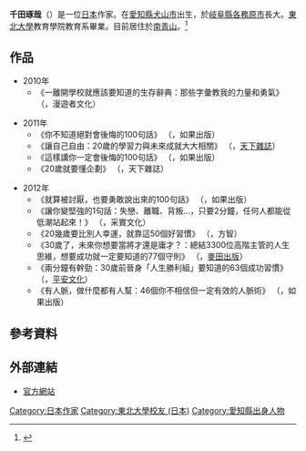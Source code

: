 '''千田琢哉'''（{{lang|ja|千田琢哉}}）是一位[[日本|日本]]作家。在[[愛知縣|愛知縣]][[犬山市|犬山市]]出生，於[[岐阜縣|岐阜縣]][[各務原市|各務原市]]長大。[[東北大學_(日本)|東北大學]]教育學院教育系畢業。目前居住於[[南青山|南青山]]。<ref>{{cite web|url=http://www.senda-takuya.com/page10.html|title=千田琢哉/簡介|accessdate=2013-09-29|archive-date=2013-10-02|archive-url=https://web.archive.org/web/20131002122220/http://www.senda-takuya.com/page10.html|dead-url=no}}</ref>

== 作品 ==
* 2010年
** 《一離開學校就應該要知道的生存辭典：那些字彙教我的力量和勇氣》 （{{lang|ja|学校で教わらなかった［20代の辞書］}}，漫遊者文化）

* 2011年
** 《你不知道絕對會後悔的100句話》 （{{lang|ja|死ぬまで仕事に困らないために20代で出逢っておきたい100の言葉}}，如果出版）
** 《讓自己自由：20歲的學習力與未來成就大大相關》 （{{lang|ja|20代の勉強力で人生の伸びしろは決まる}}，[[天下雜誌|天下雜誌]]）
** 《這樣講你一定會後悔的100句話》 （{{lang|ja|人生を最高に楽しむために20代で使ってはいけない100の言葉}}，如果出版）
** 《20歲就要懂企劃》 （{{lang|ja|「その他大勢のダメ社員」にならないために20代で知っておきたい100の言葉}}，天下雜誌）

* 2012年
** 《就算被討厭，也要勇敢說出來的100句話》 （{{lang|ja|20代で群れから抜け出すために顰蹙を買っても口にしておきたい100の言葉}}，如果出版）
** 《讓你變堅強的1句話：失戀、離職、背叛…，只要2分鐘，任何人都能從低潮站起來！》 （{{lang|ja|たった2分で凹みから立ち直る本}}，采實文化）
** 《20幾歲要比別人幸運，就靠這50個好習慣》 （{{lang|ja|20代で身につけたい 一度、手に入れたら一生モノの幸運をつかむ50の習慣}}，方智）
** 《30歲了，未來你想要當將才還是庸才？：總結3300位高階主管的人生思維，想要成功就一定要知道的77個守則》 （{{lang|ja|30代で逆転する人、失速する人}}，[[麥田出版|麥田出版]]）
** 《兩分鐘有幹勁：30歲前晉身「人生勝利組」要知道的63個成功習慣》 （{{lang|ja|たった2分で、やる気を上げる本。}}，[[皇冠文化|平安文化]]）
** 《有人脈，做什麼都有人幫：46個你不相信但一定有效的人脈術》 （{{lang|ja|その人脈づくりをやめなさい}}，如果出版）

== 參考資料 ==
{{reflist}}

== 外部連結 ==
* [http://www.senda-takuya.com/ 官方網站]{{Wayback|url=http://www.senda-takuya.com/ |date=20131002122826 }}{{ja}}

{{DEFAULTSORT:Senda Takuya}}
[[Category:日本作家|Category:日本作家]]
[[Category:東北大學校友_(日本)|Category:東北大學校友 (日本)]]
[[Category:愛知縣出身人物|Category:愛知縣出身人物]]